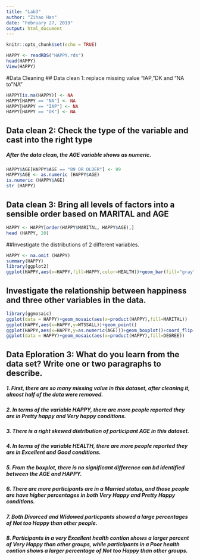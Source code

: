 ```yaml
---
title: "Lab3"
author: "Zihao Han"
date: "February 27, 2019"
output: html_document
---
```


```r
knitr::opts_chunk$set(echo = TRUE)
```

```r

HAPPY <- readRDS("HAPPY.rds")
head(HAPPY)
View(HAPPY)
```
#Data Cleaning
## Data clean 1: replace missing value "IAP, "DK and "NA to "NA"
```r
HAPPY[is.na(HAPPY)] <- NA
HAPPY[HAPPY == "NA"] <- NA
HAPPY[HAPPY == "IAP"] <- NA
HAPPY[HAPPY == "DK"] <- NA
```

## Data clean 2: Check the type of the variable and cast into the right type 
##### After the data clean, the AGE variable shows as numeric.

```r
HAPPY$AGE[HAPPY$AGE == "89 OR OLDER"] <- 89
HAPPY$AGE <- as.numeric (HAPPY$AGE)
is.numeric (HAPPY$AGE)
str (HAPPY)
```
## Data clean 3: Bring all levels of factors into a sensible order based on MARITAL and AGE

```r
HAPPY <- HAPPY[order(HAPPY$MARITAL, HAPPY$AGE),]
head (HAPPY, 20)
```
##Investigate the distributions of 2 different variables.
```r
HAPPY <- na.omit (HAPPY)
summary(HAPPY)
library(ggplot2)
ggplot(HAPPY,aes(x=HAPPY,fill=HAPPY,color=HEALTH))+geom_bar(fill="gray",width=0.95)+facet_wrap(~SEX,ncol=30,scales =  "free_y")+xlab("Happiness")+theme_bw()+theme(text = element_text(size=8))

```
##  Investigate the relationship between happiness and three other variables in the data.
```r
library(ggmosaic)
ggplot(data = HAPPY)+geom_mosaic(aes(x=product(HAPPY),fill=MARITAL))
ggplot(HAPPY,aes(x=HAPPY,y=WTSSALL))+geom_point()
ggplot(HAPPY,aes(x=HAPPY,y=as.numeric(AGE)))+geom_boxplot()+coord_flip()
ggplot(data = HAPPY)+geom_mosaic(aes(x=product(HAPPY),fill=DEGREE))
```

## Data Eploration 3: What do you learn from the data set? Write one or two paragraphs to describe.

##### 1. First, there are so many missing value in this dataset, after cleaning it, almost half of the data were removed.
##### 2. In terms of the variable HAPPY, there are more people reported they are in Pretty happy and Very happy conditions.
##### 3. There is a right skewed distribution of participant AGE in this dataset.
##### 4. In terms of the variable HEALTH, there are more people reported they are in Excellent and Good conditions.
##### 5. From the boxplot, there is no significant difference can bd identified between the AGE and HAPPY.
##### 6. There are more participants are in a Married status, and those people are have higher percentages in both Very Happy and Pretty Happy conditions.
##### 7. Both Divorced and Widowed particpants showed a large percentages of Not too Happy than other people.
##### 8. Participants in a very Excellent health contion shows a larger percent of Very Happy than other groups, while participants in a Poor health contion shows a larger percentage of Not too Happy than other groups.

